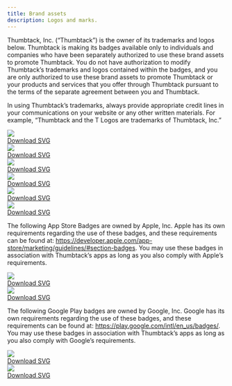 ```yaml
---
title: Brand assets
description: Logos and marks.
---
```



Thumbtack, Inc. (“Thumbtack”) is the owner of its trademarks and logos below. Thumbtack is making its badges available only to individuals and companies who have been separately authorized to use these brand assets to promote Thumbtack. You do not have authorization to modify Thumbtack’s trademarks and logos contained within the badges, and you are only authorized to use these brand assets to promote Thumbtack or your products and services that you offer through Thumbtack pursuant to the terms of the separate agreement between you and Thumbtack.

In using Thumbtack’s trademarks, always provide appropriate credit lines in your communications on your website or any other written materials. For example, “Thumbtack and the T Logos are trademarks of Thumbtack, Inc.”

<div className="mb5">
    <Grid gutter="wide">
        <GridColumn aboveSmall={6} aboveMedium={4}>
            <div className="ph2 pv4 h-100 flex flex-column">
                <div className="flex-auto pv4 flex mb3">
                    <Img src="./assets/logotype.svg" className="db ma-auto" />
                </div>
                <div className="flex-none tc">
                    <Text size={3}>
                        <a href="./assets/logotype.zip" className="black-300 hover-blue">
                            Download SVG
                        </a>
                    </Text>
                </div>
            </div>
        </GridColumn>
        <GridColumn aboveSmall={6} aboveMedium={4}>
            <div className="ph2 pv4 h-100 flex flex-column">
                <div className="flex-auto pv4 flex mb3">
                    <Img src="./assets/logomark_black.svg" className="db ma-auto" />
                </div>
                <div className="flex-none tc">
                    <Text size={3}>
                        <a href="./assets/logomark_black.zip" className="black-300 hover-blue">
                            Download SVG
                        </a>
                    </Text>
                </div>
            </div>
        </GridColumn>
        <GridColumn aboveSmall={6} aboveMedium={4}>
            <div className="ph2 pv4 h-100 flex flex-column">
                <div className="flex-auto pv4 flex mb3">
                    <Img src="./assets/logomark_blue.svg" className="db ma-auto" />
                </div>
                <div className="flex-none tc">
                    <Text size={3}>
                        <a href="./assets/logomark_blue.zip" className="black-300 hover-blue">
                            Download SVG
                        </a>
                    </Text>
                </div>
            </div>
        </GridColumn>
        <GridColumn aboveSmall={6} aboveMedium={4}>
            <div className="ph2 pv4 h-100 flex flex-column">
                <div className="flex-auto pv4 flex mb3">
                    <Img src="./assets/logomark_grey.svg" className="db ma-auto" />
                </div>
                <div className="flex-none tc">
                    <Text size={3}>
                        <a href="./assets/logomark_grey.zip" className="black-300 hover-blue">
                            Download SVG
                        </a>
                    </Text>
                </div>
            </div>
        </GridColumn>
        <GridColumn aboveSmall={6} aboveMedium={4}>
            <div className="ph2 pv4 h-100 flex flex-column">
                <div className="flex-auto pv4 flex mb3">
                    <Img src="./assets/pro_app_icon.svg" className="db ma-auto" />
                </div>
                <div className="flex-none tc">
                    <Text size={3}>
                        <a href="./assets/pro_app_icon.zip" className="black-300 hover-blue">
                            Download SVG
                        </a>
                    </Text>
                </div>
            </div>
        </GridColumn>
        <GridColumn aboveSmall={6} aboveMedium={4}>
            <div className="ph2 pv4 h-100 flex flex-column">
                <div className="flex-auto pv4 flex mb3">
                    <Img src="./assets/customer_app_icon.svg" className="db ma-auto" />
                </div>
                <div className="flex-none tc">
                    <Text size={3}>
                        <a href="./assets/customer_app_icon.zip" className="black-300 hover-blue">
                            Download SVG
                        </a>
                    </Text>
                </div>
            </div>
        </GridColumn>
    </Grid>
</div>

The following App Store Badges are owned by Apple, Inc. Apple has its own requirements regarding the use of these badges, and these requirements can be found at: https://developer.apple.com/app-store/marketing/guidelines/#section-badges. You may use these badges in association with Thumbtack’s apps as long as you also comply with Apple’s requirements.

<div className="mb5">
    <Grid gutter="wide">
        <GridColumn aboveSmall={6} aboveMedium={4}>
            <div className="ph2 pv4 h-100 flex flex-column">
                <div className="flex-auto pv4 flex mb3">
                    <Img src="./assets/apple_appstore.svg" className="db ma-auto" />
                </div>
                <div className="flex-none tc">
                    <Text size={3}>
                        <a href="./assets/apple_appstore.zip" className="black-300 hover-blue">
                            Download SVG
                        </a>
                    </Text>
                </div>
            </div>
        </GridColumn>
        <GridColumn aboveSmall={6} aboveMedium={4}>
            <div className="ph2 pv4 h-100 flex flex-column">
                <div className="flex-auto pv4 flex mb3 bg-black-300 br2">
                    <Img src="./assets/apple_appstore_reverse.svg" className="db ma-auto" />
                </div>
                <div className="flex-none tc">
                    <Text size={3}>
                        <a
                            href="./assets/google_playstore_reverse.zip"
                            className="black-300 hover-blue"
                        >
                            Download SVG
                        </a>
                    </Text>
                </div>
            </div>
        </GridColumn>
    </Grid>
</div>

The following Google Play badges are owned by Google, Inc. Google has its own requirements regarding the use of these badges, and these requirements can be found at: https://play.google.com/intl/en_us/badges/. You may use these badges in association with Thumbtack’s apps as long as you also comply with Google’s requirements.

<Grid gutter="wide">
    <GridColumn aboveSmall={6} aboveMedium={4}>
        <div className="ph2 pv4 h-100 flex flex-column">
            <div className="flex-auto pv4 flex mb3">
                <Img src="./assets/google_playstore.svg" className="db ma-auto" />
            </div>
            <div className="flex-none tc">
                <Text size={3}>
                    <a href="./assets/google_playstore.zip" className="black-300 hover-blue">
                        Download SVG
                    </a>
                </Text>
            </div>
        </div>
    </GridColumn>
    <GridColumn aboveSmall={6} aboveMedium={4}>
        <div className="ph2 pv4 h-100 flex flex-column">
            <div className="flex-auto pv4 flex mb3 bg-black-300 br2">
                <Img src="./assets/google_playstore_reverse.svg" className="db ma-auto" />
            </div>
            <div className="flex-none tc">
                <Text size={3}>
                    <a
                        href="./assets/google_playstore_reverse.zip"
                        className="black-300 hover-blue"
                    >
                        Download SVG
                    </a>
                </Text>
            </div>
        </div>
    </GridColumn>
</Grid>
